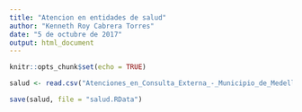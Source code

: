 ```yaml
---
title: "Atencion en entidades de salud"
author: "Kenneth Roy Cabrera Torres"
date: "5 de octubre de 2017"
output: html_document
---
```


```r
knitr::opts_chunk$set(echo = TRUE)
```


```r
salud <- read.csv("Atenciones_en_Consulta_Externa_-_Municipio_de_Medell_n_2016.csv")
```


```r
save(salud, file = "salud.RData")
```

